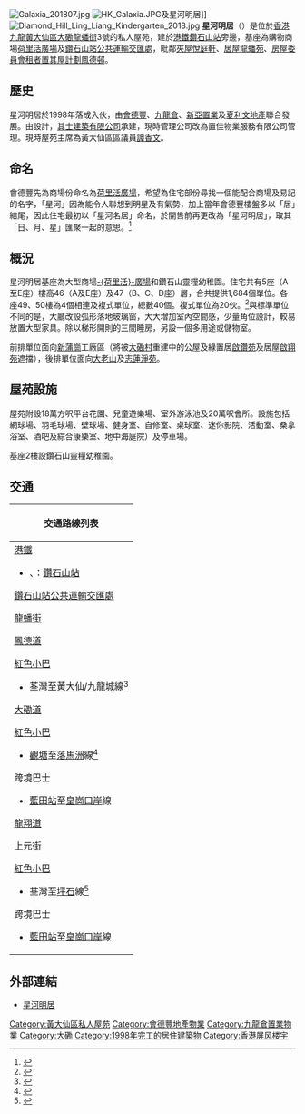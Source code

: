 {{Coord|22.34128|114.20209|display=title}}
[[File:Galaxia_201807.jpg|thumb]]
[[File:HK_Galaxia.JPG|thumb]]及星河明居]]
[[File:Diamond_Hill_Ling_Liang_Kindergarten_2018.jpg|thumb]]
'''星河明居'''（{{lang-en|'''Galaxia'''}}）是位於[[香港|香港]][[九龍|九龍]][[黃大仙區|黃大仙區]][[大磡村|大磡]][[龍蟠街|龍蟠街]]3號的私人屋苑，建於[[港鐵|港鐵]][[鑽石山站|鑽石山站]]旁邊，基座為購物商場[[荷里活廣場|荷里活廣場]]及[[鑽石山站公共運輸交匯處|鑽石山站公共運輸交匯處]]，毗鄰[[夾屋|夾屋]][[悅庭軒|悅庭軒]]、[[居者有其屋|居屋]][[龍蟠苑|龍蟠苑]]、[[房屋委員會|房屋委員會]][[租者置其屋計劃|租者置其屋計劃]][[鳳德邨|鳳德邨]]。

==歷史==
星河明居於1998年落成入伙，由[[會德豐|會德豐]]、[[九龍倉|九龍倉]]、[[新亞置業|新亞置業]]及[[夏利文地產|夏利文地產]]聯合發展。由{{tsl|en|Wong Tung & Partners|王董建築師事務有限公司}}設計，[[其士集團|其士建築有限公司]]承建，現時管理公司改為置佳物業服務有限公司管理。現時屋苑主席為黃大仙區區議員[[譚香文|譚香文]]。

==命名==
會德豐先為商場份命名為[[荷里活廣場|荷里活廣場]]，希望為住宅部份尋找一個能配合商場及易記的名字，「星河」因為能令人聯想到明星及有氣勢，加上當年會德豐樓盤多以「居」結尾，因此住宅最初以「星河名居」命名，於開售前再更改為「星河明居」，取其「日、月、星」匯聚一起的意思。<ref>{{cite news|title=靚名費盡心思||publisher=明報|date=1998-01-11|}}</ref>

==概況==
星河明居基座為大型商場[[荷里活廣場|-{荷里活}-廣場]]和鑽石山靈糧幼稚園。住宅共有5座（A至E座）樓高46（A及E座）及47（B、C、D座）層，合共提供1,684個單位。各座49、50樓為4個相連及複式單位，總數40個。複式單位為20伙。<ref>{{cite news|title=鑽石山站上蓋　實用率八成 星河明居平台戶矜貴|url=http://hk.apple.nextmedia.com/financeestate/art/20110429/15209202|accessdate=2017-06-10|publisher=蘋果日報|date=2011-04-29|archive-date=2017-10-11|archive-url=https://web.archive.org/web/20171011035535/http://hk.apple.nextmedia.com/financeestate/art/20110429/15209202|dead-url=no}}</ref>與標準單位不同的是，大廳改設弧形落地玻璃窗，大大增加室內空間感，少量角位設計，較易放置大型家具。除以梯形開則的三間睡房，另設一個多用途或儲物室。

前排單位面向[[新蒲崗|新蒲崗]]工廠區（將被[[大磡村|大磡村]]重建中的公屋及綠置居[[啟鑽苑|啟鑽苑]]及居屋[[啟翔苑|啟翔苑]]遮擋），後排單位面向[[大老山|大老山]]及[[志蓮淨苑|志蓮淨苑]]。

==屋苑設施==
屋苑附設18萬方呎平台花園、兒童遊樂場、室外游泳池及20萬呎會所。設施包括網球場、羽毛球場、壁球場、健身室、自修室、桌球室、迷你影院、活動室、桑拿浴室、酒吧及綜合康樂室、地中海庭院）及停車場。

基座2樓設鑽石山靈糧幼稚園。

==交通==
{| class="mw-collapsible mw-collapsed wikitable" style="background:white; margin: 0 auto; width: auto;"  
! 交通路線列表
|-
|
;[[港鐵|港鐵]]
*{{港鐵路線標誌|KTL}}、{{港鐵路線標誌|TML}}：[[鑽石山站|鑽石山站]]
;[[鑽石山站公共運輸交匯處|鑽石山站公共運輸交匯處]]
{{九龍新界巴士簡單列表|11|74B|74X|75X|82P|82X|84M|85M|91|91M|91P|92|96R|272S|286M}}{{過海隧道巴士簡單列表|671|671X}}{{九龍專線小巴簡單列表|19|19A|19M|33A|70|70A}}
;[[龍蟠街|龍蟠街]]
{{九龍新界巴士簡單列表|3S|61X}}{{新界居民巴士簡單列表|NR906}}
;[[鳳德道|鳳德道]]
{{九龍新界巴士簡單列表|3B|10|11|11C|61X|91M|277P}}{{過海隧道巴士簡單列表|671|671X}}{{大嶼山巴士簡單列表|N23}}
{{九龍專線小巴簡單列表|19|19M|70|70A|72}}{{新界居民巴士簡單列表|NR823}}
;[[公共小巴|紅色小巴]]
*[[荃灣|荃灣]]至[[黃大仙_(香港地方)|黃大仙]]/[[九龍城|九龍城]]線<ref>{{Cite web |url=http://www.16seats.net/chi/rmb/r_kn45.html |title=荃灣荃灣街市街—黃大仙及九龍城 |accessdate=2016-11-28 |archive-date=2016-10-29 |archive-url=https://web.archive.org/web/20161029011005/http://www.16seats.net/chi/rmb/r_kn45.html |dead-url=yes }}</ref>
;[[大磡道|大磡道]]
{{九龍新界巴士簡單列表|38|40|40A|40P|80|80P|89|214}}{{大嶼山巴士簡單列表|A26|A29|A29P|E22|E22A|E22C|E22P|E22X|N26|NA29}}
{{九龍專線小巴簡單列表|54S}}
;[[公共小巴|紅色小巴]]
*[[觀塘|觀塘]]至[[落馬洲|落馬洲]]線<ref>{{Cite web |url=http://www.16seats.net/chi/rmb/r_kn77.html |title=觀塘同仁街—落馬洲 |accessdate=2016-11-28 |archive-date=2016-10-09 |archive-url=https://web.archive.org/web/20161009095632/http://www.16seats.net/chi/rmb/r_kn77.html |dead-url=no }}</ref>
;跨境巴士
*[[藍田站_(香港)|藍田站]]至[[皇崗口岸|皇崗口岸]]線
;[[龍翔道|龍翔道]]
{{九龍新界巴士簡單列表|2F|38|40|40A|40P|42C|61X|62X|69C|74A|80|84M|89|89B|214|214P|252X|258D|258P|259D|267X|268A|268C|269C|797|N214|N290|X42C}}{{過海隧道巴士簡單列表|113}}
{{大嶼山巴士簡單列表|A26|A29|A29P|E22|E22A|E22C|E22P|E22X|N26|N29|NA29}}
{{九龍專線小巴簡單列表|54S|79S}}{{新界專線小巴簡單列表|501S}}
;[[上元街|上元街]]
{{大嶼山巴士簡單列表|N29}}{{新界居民巴士簡單列表|NR823|NR838}}
;[[公共小巴|紅色小巴]]
*荃灣至[[坪石邨|坪石]]線<ref>{{Cite web |url=http://www.16seats.net/chi/rmb/r_kn42.html |title=荃灣荃灣街市街—新蒲崗及坪石 |accessdate=2016-11-28 |archive-date=2016-12-04 |archive-url=https://web.archive.org/web/20161204060847/http://www.16seats.net/chi/rmb/r_kn42.html |dead-url=yes }}</ref>
;跨境巴士
*[[藍田站_(香港)|藍田站]]至[[皇崗口岸|皇崗口岸]]線
|}

==外部連結==
{{commonscat|Galaxia, Hong Kong}}
*[http://www.galaxia.hk/ 星河明居] {{Wayback|url=http://www.galaxia.hk/ |date=20210120031535 }}

{{九龍倉集團/會德豐}}

[[Category:黃大仙區私人屋苑|Category:黃大仙區私人屋苑]]
[[Category:會德豐地產物業|Category:會德豐地產物業]]
[[Category:九龍倉置業物業|Category:九龍倉置業物業]]
[[Category:大磡|Category:大磡]]
[[Category:1998年完工的居住建築物|Category:1998年完工的居住建築物]]
[[Category:香港屏风楼宇|Category:香港屏风楼宇]]